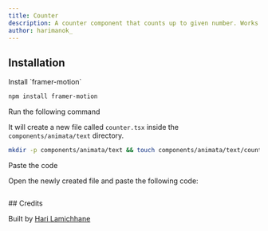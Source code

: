 ```yaml
---
title: Counter
description: A counter component that counts up to given number. Works with both increment and decrement.
author: harimanok_
---
```


<ComponentPreview name="text-counter--docs" />

## Installation

<Steps>
<Step>Install `framer-motion`</Step>

```sh
npm install framer-motion
```

<Step>Run the following command</Step>

It will create a new file called `counter.tsx` inside the `components/animata/text` directory.

```bash
mkdir -p components/animata/text && touch components/animata/text/counter.tsx
```

<Step>Paste the code</Step>

Open the newly created file and paste the following code:

```jsx file=<rootDir>/animata/text/counter.tsx

```

</Steps>
## Credits

Built by [Hari Lamichhane](https://github.com/hari)

